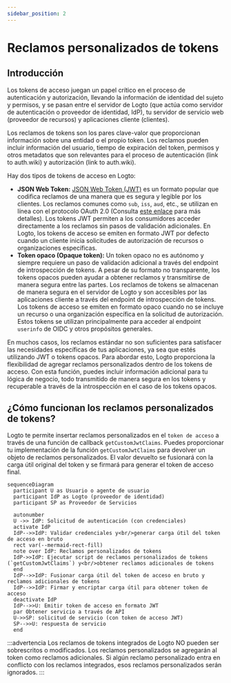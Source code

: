 ```yaml
---
sidebar_position: 2
---
```


# Reclamos personalizados de tokens

## Introducción

Los tokens de acceso juegan un papel crítico en el proceso de autenticación y autorización, llevando la información de identidad del sujeto y permisos, y se pasan entre el servidor de Logto (que actúa como servidor de autenticación o proveedor de identidad, IdP), tu servidor de servicio web (proveedor de recursos) y aplicaciones cliente (clientes).

Los reclamos de tokens son los pares clave-valor que proporcionan información sobre una entidad o el propio token. Los reclamos pueden incluir información del usuario, tiempo de expiración del token, permisos y otros metadatos que son relevantes para el proceso de autenticación (link to auth.wiki) y autorización (link to auth.wiki).

Hay dos tipos de tokens de acceso en Logto:

- **JSON Web Token:** [JSON Web Token (JWT)](https://datatracker.ietf.org/doc/html/rfc7519) es un formato popular que codifica reclamos de una manera que es segura y legible por los clientes. Los reclamos comunes como `sub`, `iss`, `aud`, etc., se utilizan en línea con el protocolo OAuth 2.0 (Consulta [este enlace](https://datatracker.ietf.org/doc/html/rfc7519#section-4) para más detalles). Los tokens JWT permiten a los consumidores acceder directamente a los reclamos sin pasos de validación adicionales. En Logto, los tokens de acceso se emiten en formato JWT por defecto cuando un cliente inicia solicitudes de autorización de recursos o organizaciones específicas.
- **Token opaco (Opaque token):** Un token opaco no es autónomo y siempre requiere un paso de validación adicional a través del endpoint de introspección de tokens. A pesar de su formato no transparente, los tokens opacos pueden ayudar a obtener reclamos y transmitirse de manera segura entre las partes. Los reclamos de tokens se almacenan de manera segura en el servidor de Logto y son accesibles por las aplicaciones cliente a través del endpoint de introspección de tokens. Los tokens de acceso se emiten en formato opaco cuando no se incluye un recurso o una organización específica en la solicitud de autorización. Estos tokens se utilizan principalmente para acceder al endpoint `userinfo` de OIDC y otros propósitos generales.

En muchos casos, los reclamos estándar no son suficientes para satisfacer las necesidades específicas de tus aplicaciones, ya sea que estés utilizando JWT o tokens opacos. Para abordar esto, Logto proporciona la flexibilidad de agregar reclamos personalizados dentro de los tokens de acceso. Con esta función, puedes incluir información adicional para tu lógica de negocio, todo transmitido de manera segura en los tokens y recuperable a través de la introspección en el caso de los tokens opacos.

## ¿Cómo funcionan los reclamos personalizados de tokens?

Logto te permite insertar reclamos personalizados en el `token de acceso` a través de una función de callback `getCustomJwtClaims`. Puedes proporcionar tu implementación de la función `getCustomJwtClaims` para devolver un objeto de reclamos personalizados. El valor devuelto se fusionará con la carga útil original del token y se firmará para generar el token de acceso final.

```mermaid
sequenceDiagram
  participant U as Usuario o agente de usuario
  participant IdP as Logto (proveedor de identidad)
  participant SP as Proveedor de Servicios

  autonumber
  U ->> IdP: Solicitud de autenticación (con credenciales)
  activate IdP
  IdP-->>IdP: Validar credenciales y<br/>generar carga útil del token de acceso en bruto
  rect var(--mermaid-rect-fill)
  note over IdP: Reclamos personalizados de tokens
  IdP->>IdP: Ejecutar script de reclamos personalizados de tokens (`getCustomJwtClaims`) y<br/>obtener reclamos adicionales de tokens
  end
  IdP-->>IdP: Fusionar carga útil del token de acceso en bruto y reclamos adicionales de tokens
  IdP-->>IdP: Firmar y encriptar carga útil para obtener token de acceso
  deactivate IdP
  IdP-->>U: Emitir token de acceso en formato JWT
  par Obtener servicio a través de API
  U->>SP: solicitud de servicio (con token de acceso JWT)
  SP-->>U: respuesta de servicio
  end
```

:::advertencia
Los reclamos de tokens integrados de Logto NO pueden ser sobrescritos o modificados. Los reclamos personalizados se agregarán al token como reclamos adicionales. Si algún reclamo personalizado entra en conflicto con los reclamos integrados, esos reclamos personalizados serán ignorados.
:::
